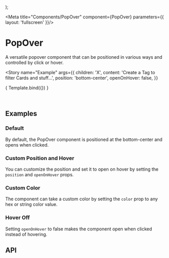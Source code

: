 
<div stlye={{display: "flex",width: "1000px"}}>
<PopOver {...args} />
</div>);

<Meta title="Components/PopOver" component={PopOver}  parameters={{ layout: 'fullscreen' }}/>

# PopOver

A versatile popover component that can be positioned in various ways and controlled by click or hover.

<Story
  name="Example"
  args={{
    children: 'X',
    content: 'Create a Tag to filter Cards and stuff...',
    position: 'bottom-center',
    openOnHover: false,
  }}
>
  { Template.bind({}) }
</Story>

<br/>

## Examples

### Default

By default, the PopOver component is positioned at the bottom-center and opens when clicked.

<Canvas>
    <Story name="Default" args={{
      children: 'Default Trigger',
      content: 'Default Popover Content',
      position: 'bottom-center',
      openOnHover: false,
    }}>
        {Template.bind({})}
    </Story>
</Canvas>

### Custom Position and Hover

You can customize the position and set it to open on hover by setting the `position` and `openOnHover` props.

<Canvas>
    <Story name="Custom Position (Hover On)" args={{
      children: 'Custom Trigger',
      content: 'Custom Popover Content',
      position: 'top-left',
      openOnHover: true,
    }}>
        {Template.bind({})}
    </Story>
</Canvas>

### Custom Color

The component can take a custom color by setting the `color` prop to any hex or string color value.

<Canvas>
    <Story name="Custom Color (Hover On)" args={{
      children: 'Colored Trigger',
      content: 'Colored Popover Content',
      position: 'bottom-right',
      openOnHover: true,
      color: '#3cafe2',
    }}>
        {Template.bind({})}
    </Story>
</Canvas>

### Hover Off

Setting `openOnHover` to false makes the component open when clicked instead of hovering.

<Canvas>
    <Story name="Click to Open (Hover Off)" args={{
      children: 'Click Trigger',
      content: 'Click Popover Content',
      position: 'right-center',
      openOnHover: false,
    }}>
        {Template.bind({})}
    </Story>
</Canvas>

## API

<ArgsTable of={PopOver} />
